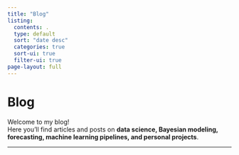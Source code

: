 ```yaml
---
title: "Blog"
listing:
  contents: .
  type: default
  sort: "date desc"
  categories: true
  sort-ui: true
  filter-ui: true
page-layout: full
---
```


# Blog

Welcome to my blog!  
Here you’ll find articles and posts on **data science, Bayesian modeling, forecasting, machine learning pipelines, and personal projects**.

---

